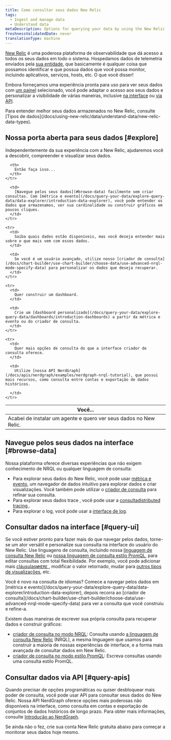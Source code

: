 ```yaml
---
title: Como consultar seus dados New Relic
tags:
  - Ingest and manage data
  - Understand data
metaDescription: Options for querying your data by using the New Relic UI or our APIs.
freshnessValidatedDate: never
translationType: machine
---
```


[New Relic](https://one.newrelic.com) é uma poderosa plataforma de observabilidade que dá acesso a todos os seus dados em todo o sistema. Hospedamos dados de telemetria enviados pela [sua entidade](/docs/new-relic-one/use-new-relic-one/core-concepts/what-entity-new-relic/), que basicamente é qualquer coisa que possamos identificar e que possua dados que você possa monitor, incluindo aplicativos, serviços, hosts, etc. O que você disser!

Embora forneçamos uma experiência pronta para uso para ver seus dados com [um painel](/docs/query-your-data/explore-query-data/dashboards/introduction-dashboards/) selecionado, você pode adaptar o acesso aos seus dados e personalizar a visibilidade de várias maneiras, inclusive [na interface](#query-ui) ou [via API](#query-apis).

<Callout variant="important">
  Para entender melhor seus dados armazenados no New Relic, consulte [Tipos de dados](/docs/using-new-relic/data/understand-data/new-relic-data-types).
</Callout>

## Nossa porta aberta para seus dados [#explore]

Independentemente da sua experiência com a New Relic, ajudaremos você a descobrir, compreender e visualizar seus dados.

<table>
  <thead>
    <tr>
      <th style={{ width: "300px" }}>
        Você...
      </th>

      <th>
        Então faça isso...
      </th>
    </tr>
  </thead>

  <tbody>
    <tr>
      <td>
        Acabei de instalar um agente e quero ver seus dados no New Relic.
      </td>

      <td>
        [Navegue pelos seus dados](#browse-data) facilmente sem criar consultas. Com [métrica e evento](/docs/query-your-data/explore-query-data/data-explorer/introduction-data-explorer), você pode entender os dados que armazenamos, ver sua cardinalidade ou construir gráficos em poucos cliques.
      </td>
    </tr>

    <tr>
      <td>
        Saiba quais dados estão disponíveis, mas você deseja entender mais sobre o que mais vem com esses dados.
      </td>

      <td>
        Se você é um usuário avançado, utilize nosso [criador de consulta](/docs/chart-builder/use-chart-builder/choose-data/use-advanced-nrql-mode-specify-data) para personalizar os dados que deseja recuperar.
      </td>
    </tr>

    <tr>
      <td>
        Quer construir um dashboard.
      </td>

      <td>
        Crie um [dashboard personalizado](/docs/query-your-data/explore-query-data/dashboards/introduction-dashboards) a partir da métrica e evento ou do criador de consulta.
      </td>
    </tr>

    <tr>
      <td>
        Quer mais opções de consulta do que a interface criador de consulta oferece.
      </td>

      <td>
        Utilize [nossa API NerdGraph](/docs/apis/nerdgraph/examples/nerdgraph-nrql-tutorial), que possui mais recursos, como consulta entre contas e exportação de dados históricos.  

      </td>
    </tr>
  </tbody>
</table>

## Navegue pelos seus dados na interface [#browse-data]

Nossa plataforma oferece diversas experiências que não exigem conhecimento de NRQL ou qualquer linguagem de consulta:

* Para explorar seus dados do New Relic, você pode usar [métrica e evento](/docs/query-your-data/explore-query-data/data-explorer/introduction-data-explorer), um navegador de dados intuitivo para explorar dados e criar visualizações. Você também pode utilizar o [criador de consulta](/docs/chart-builder/use-chart-builder/choose-data/use-advanced-nrql-mode-specify-data) para refinar sua consulta.
* Para explorar seus dados trace , você pode usar a [consultadistributed tracing ](/docs/understand-dependencies/distributed-tracing/ui-data/additional-distributed-tracing-features-new-relic-one).
* Para explorar o log, você pode usar a [interface de log](/docs/logs/ui-data/use-logs-ui/).

## Consultar dados na interface [#query-ui]

Se você estiver pronto para fazer mais do que navegar pelos dados, torne-se um ator versátil e personalize sua consulta na interface do usuário do New Relic. Use linguagens de consulta, incluindo nossa [linguagem de consulta New Relic](/docs/query-your-data/nrql-new-relic-query-language/get-started/introduction-nrql-new-relics-query-language/) ou [nossa linguagem de consulta estilo PromQL](https://prometheus.io/docs/prometheus/latest/querying/basics/), para editar consultas com total flexibilidade. Por exemplo, você pode adicionar mais [cláusulas`WHERE` ](/docs/query-your-data/nrql-new-relic-query-language/get-started/nrql-syntax-clauses-functions/#sel-where), modificar o valor retornado, mudar para [outros tipos de visualizações](/docs/query-your-data/explore-query-data/use-charts/chart-types/), etc.

<Callout variant="tip">
  Você é novo na consulta de idiomas? Comece a navegar pelos dados em [métrica e evento](/docs/query-your-data/explore-query-data/data-explorer/introduction-data-explorer), depois recorra ao [criador de consulta](/docs/chart-builder/use-chart-builder/choose-data/use-advanced-nrql-mode-specify-data) para ver a consulta que você construiu e refine-a.
</Callout>

Existem duas maneiras de escrever sua própria consulta para recuperar dados e construir gráficos:

* [criador de consulta no modo NRQL](/docs/chart-builder/use-chart-builder/choose-data/use-advanced-nrql-mode-specify-data): Consulta usando [a linguagem de consulta New Relic](/docs/query-your-data/nrql-new-relic-query-language/get-started/introduction-nrql-new-relics-query-language) (NRQL), a mesma linguagem que usamos para construir a maioria de nossas experiências de interface, e a forma mais avançada de consultar dados em New Relic.
* [criador de consulta no modo estilo PromQL](/docs/query-your-data/explore-query-data/chart-builder/use-advanced-promql-mode-specify-data): Escreva consultas usando uma consulta estilo PromQL.

## Consultar dados via API [#query-apis]

Quando precisar de opções programáticas ou quiser desbloquear mais poder de consulta, você pode usar API para consultar seus dados do New Relic. Nossa API NerdGraph oferece opções mais poderosas não disponíveis na interface, como consulta em contas e exportação de conjuntos de dados históricos de longo prazo. Para obter mais informações, consulte [Introdução ao NerdGraph](/docs/apis/nerdgraph/get-started/introduction-new-relic-nerdgraph/#tutorials).

Se ainda não o fez, crie sua conta New Relic gratuita abaixo para começar a monitorar seus dados hoje mesmo.

<InlineSignup/>